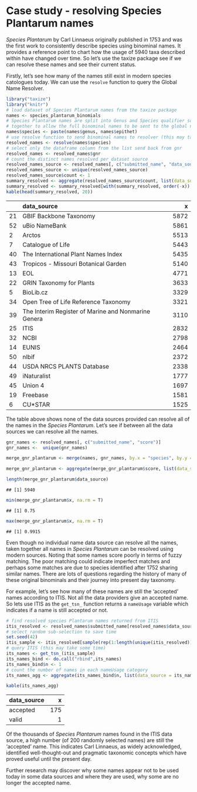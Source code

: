 <!--
%\VignetteEngine{knitr::knitr}
%\VignetteIndexEntry{Case study - resolving Species Plantarum names}
%\VignetteEncoding{UTF-8}
-->

Case study - resolving Species Plantarum names
==============================================

*Species Plantarum* by Carl Linnaeus originally published in 1753 and was the first work to consistently describe species using binominal names. It provides a reference point to chart how the usage of 5940 taxa described within have changed over time. So let's use the taxize package see if we can resolve these names and see their current status. 

Firstly, let's see how many of the names still exist in modern species catologues today. We can use the `resolve` function to query the Global Name Resolver.


```r
library("taxize")
library("knitr")
# load dataset of Species Plantarum names from the taxize package
names <- species_plantarum_binomials
# Species Plantarum names are split into Genus and Species qualifier so need to be paste them
# together to allow the full binominal names to be sent to the global name resolver
names$species <- paste(names$genus, names$epithet)
# use resolve function to send binominal names to resolver (this may take some time)
resolved_names <- resolve(names$species)
# select only the dataframe column from the list send back from gnr
resolved_names <- resolved_names$gnr
# count the distinct names resolved per dataset source
resolved_names_source <- resolved_names[, c("submitted_name", "data_source_title")] 
resolved_names_source <- unique(resolved_names_source)
resolved_names_source$count <- 1
summary_resolved <- aggregate(resolved_names_source$count, list(data_source = resolved_names_source$data_source_title), FUN = "sum")
summary_resolved <- summary_resolved[with(summary_resolved, order(-x)),]
kable(head(summary_resolved, 20))
```



|   |data_source                                         |    x|
|:--|:---------------------------------------------------|----:|
|21 |GBIF Backbone Taxonomy                              | 5872|
|52 |uBio NameBank                                       | 5861|
|2  |Arctos                                              | 5513|
|7  |Catalogue of Life                                   | 5443|
|40 |The International Plant Names Index                 | 5435|
|43 |Tropicos - Missouri Botanical Garden                | 5140|
|13 |EOL                                                 | 4771|
|22 |GRIN Taxonomy for Plants                            | 3633|
|5  |BioLib.cz                                           | 3329|
|34 |Open Tree of Life Reference Taxonomy                | 3321|
|39 |The Interim Register of Marine and Nonmarine Genera | 3110|
|25 |ITIS                                                | 2832|
|32 |NCBI                                                | 2798|
|14 |EUNIS                                               | 2464|
|50 |nlbif                                               | 2372|
|44 |USDA NRCS PLANTS Database                           | 2338|
|49 |iNaturalist                                         | 1777|
|45 |Union 4                                             | 1697|
|19 |Freebase                                            | 1581|
|6  |CU*STAR                                             | 1525|

The table above shows none of the data sources provided can resolve all of the names in the *Species Plantarum*. Let's see if between all the data sources we can resolve all the names.


```r
gnr_names <- resolved_names[, c("submitted_name", "score")] 
gnr_names <-  unique(gnr_names)

merge_gnr_plantarum <- merge(names, gnr_names, by.x = "species", by.y = "submitted_name", all.x = T)

merge_gnr_plantarum <- aggregate(merge_gnr_plantarum$score, list(data_source = merge_gnr_plantarum$species), FUN = "mean")

length(merge_gnr_plantarum$data_source)
```

```
## [1] 5940
```

```r
min(merge_gnr_plantarum$x, na.rm = T)
```

```
## [1] 0.75
```

```r
max(merge_gnr_plantarum$x, na.rm = T)
```

```
## [1] 0.9915
```

Even though no individual name data source can resolve all the names, taken together all names in *Species Plantarum* can be resolved using modern sources. Noting that some names score poorly in terms of fuzzy matching. The poor matching could indicate imperfect matches and perhaps some matches are due to species identified after 1752 sharing similar names. There are lots of questions regarding the history of many of these original binominals and their journey into present day taxonomy.  

For example, let's see how many of these names are still the 'accepted' names according to ITIS. Not all the data providers give an accepted name. So lets use ITIS as the `get_tsn_` function returns a `nameUsage` variable which indicates if a name is still accepted or not.


```r
# find resolved species Plantarum names returned from ITIS
itis_resolved <- resolved_names$submitted_name[resolved_names$data_source_title == "ITIS"]
# select random sub-selection to save time
set.seed(42) 
itis_sample <- itis_resolved[sample(rep(1:length(unique(itis_resolved))), 200)]
# query ITIS (this may take some time)
its_names <- get_tsn_(itis_sample)
its_names_bind <- do.call("rbind",its_names)
its_names_bind$n <- 1
# count the number of names in each nameUsage category 
its_names_agg <- aggregate(its_names_bind$n, list(data_source = its_names_bind$nameUsage), FUN = "sum")

kable(its_names_agg)
```



|data_source |   x|
|:-----------|---:|
|accepted    | 175|
|valid       |   1|

Of the thousands of *Species Plantarum* names found in the ITIS data source, a high number (of 200 randomly selected names) are still the 'accepted' name. This indicates Carl Linnaeus, as widely acknowledged, identified well-thought-out and pragmatic taxonomic concepts which have proved useful until the present day. 

Further research may discover why some names appear not to be used today in some data sources and where they are used, why some are no longer the accepted name.



